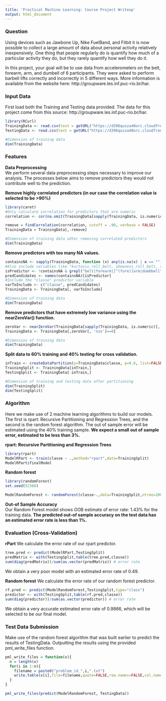 ```yaml
---
title: 'Practical Machine Learning: Course Project Writeup'
output: html_document
---
```

  
### Question
Using devices such as Jawbone Up, Nike FuelBand, and Fitbit it is now possible to collect a large amount of data about personal activity relatively inexpensively. One thing that people regularly do is quantify how much of a particular activity they do, but they rarely quantify how well they do it. 

In this project, your goal will be to use data from accelerometers on the belt, forearm, arm, and dumbell of 6 participants. They were asked to perform barbell lifts correctly and incorrectly in 5 different ways. More information is available from the website here: http://groupware.les.inf.puc-rio.br/har.  
  
### Input Data  
First load both the Training and Testing data provided. The data for this project come from this source: http://groupware.les.inf.puc-rio.br/har. 

```r
library(RCurl)
TrainingData <- read.csv(text = getURL("https://d396qusza40orc.cloudfront.net/predmachlearn/pml-training.csv"))
TestingData <- read.csv(text = getURL("https://d396qusza40orc.cloudfront.net/predmachlearn/pml-testing.csv"))

#Dimension of training data
dim(TrainingData)
```
  
### Features
**Data Preprocessing**  
We perform several data preprocessing steps necessary to improve our analysis. The processes below aims to remove predictors they would not contribute well to the prediction.  
  
**Remove highly correlated predictors (in our case the correlation value is selected to be >90%)**
```r
library(caret)
#Only calculate correlation for predictors that are numeric
correlation <- cor(na.omit(TrainingData[sapply(TrainingData, is.numeric)]))

remove = findCorrelation(correlation, cutoff = .90, verbose = FALSE)
TrainingData = TrainingData[,-remove]

#Dimension of training data adter removing correlated predictors
dim(TrainingData)
```
  
**Remove predictors with too many NA values.**
```r
containsNA <- sapply(TrainingData, function (x) any(is.na(x) | x == ""))
#Also include variables like "kurtosis_roll_belt, skewness_roll_belt, skewness_yaw_arm etc" that contains mostly empty values
isPredictor <- !containsNA & grepl("belt|forearm|[^(fore)]arm|dumbbell", names(containsNA))
predCandidates <- names(containsNA)[isPredictor]
#Include the "classe" predictor variable
varToInclude <- c("classe", predCandidates)
TrainingData <- TrainingData[, varToInclude]

#Dimension of training data
dim(TrainingData)
```
  
**Remove predictors that have extremely low variance using the nearZeroVar() function.**
```r
zeroVar <- nearZeroVar(TrainingData[sapply(TrainingData, is.numeric)], saveMetrics = TRUE)
TrainingData <- TrainingData[,zeroVar[, 'nzv']==0]

#Dimension of training data
dim(TrainingData)
```
  
**Split data to 60% training and 40% testing for cross validation.**
```r
inTrain <- createDataPartition(y=TrainingData$classe, p=0.6, list=FALSE)
TrainingSplit <- TrainingData[inTrain,]
TestingSplit <- TrainingData[-inTrain,]

#Dimension of training and testing data after partitioning
dim(TrainingSplit)
dim(TestingSplit)
```
  
### Algorithm
Here we make use of 2 machine learning algorithms to build our models. The first is rpart: Recursive Partitioning and Regression Trees, and the second is the random forest algorithm. The out of sample error will be estimated using the 40% training sample. **We expect a small out of sample error, estimated to be less than 3%.**  

**rpart: Recursive Partitioning and Regression Trees**
```r
library(rpart)
ModelRPart <- train(classe ~ .,method="rpart",data=TrainingSplit)
ModelRPart$finalModel
```
  
**Random forest**
```r
library(randomForest)
set.seed(52368)

ModelRandomForest <- randomForest(classe~.,data=TrainingSplit,ntree=200, importance=TRUE)
```
  
**Out-of Sample Accuracy**  
Our Random Forest model shows OOB estimate of error rate: 1.43% for the training data. **The predicted out-of sample accuracy on the test data has an estimated error rate is less than 1%.**
  
### Evaluation (Cross-Validation)  
**rPart**
We calculate the error rate of our rpart predictor.
```r
tree.pred <- predict(ModelRPart,TestingSplit)
predMatrix <- with(TestingSplit,table(tree.pred,classe))
sum(diag(predMatrix))/sum(as.vector(predMatrix)) # error rate
```
We obtain a very poor model with an estimated error rate of 0.49.
  
**Random forest**
We calculate the error rate of our random forest predictor.
```r
rf.pred <- predict(ModelRandomForest,TestingSplit,type="class")
predictor <- with(TestingSplit,table(rf.pred,classe))
sum(diag(predictor))/sum(as.vector(predictor)) # error rate
```
We obtain a very accurate estimated error rate of 0.9866, which will be selected to be our final model.  

### Test Data Submission
Make use of the random forest algorithm that was built earlier to predict the results of TestingData. Outputting the results using the provided pml_write_files function.
```r
pml_write_files = function(x){
  n = length(x)
  for(i in 1:n){
    filename = paste0("problem_id_",i,".txt")
    write.table(x[i],file=filename,quote=FALSE,row.names=FALSE,col.names=FALSE)
  }
}

pml_write_files(predict(ModelRandomForest, TestingData))

```